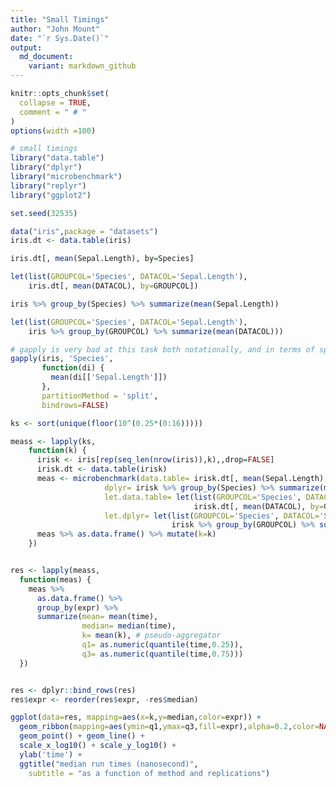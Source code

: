 ```yaml
---
title: "Small Timings"
author: "John Mount"
date: "`r Sys.Date()`"
output:
  md_document:
    variant: markdown_github
---
```


```r
knitr::opts_chunk$set(
  collapse = TRUE,
  comment = " # "
)
options(width =100)
```

```r
# small timings
library("data.table")
library("dplyr")
library("microbenchmark")
library("replyr")
library("ggplot2")

set.seed(32535)

data("iris",package = "datasets")
iris.dt <- data.table(iris)

iris.dt[, mean(Sepal.Length), by=Species]

let(list(GROUPCOL='Species', DATACOL='Sepal.Length'),
    iris.dt[, mean(DATACOL), by=GROUPCOL])

iris %>% group_by(Species) %>% summarize(mean(Sepal.Length))

let(list(GROUPCOL='Species', DATACOL='Sepal.Length'),
    iris %>% group_by(GROUPCOL) %>% summarize(mean(DATACOL)))

# gapply is very bad at this task both notationally, and in terms of speed
gapply(iris, 'Species',
       function(di) {
         mean(di[['Sepal.Length']])
       },
       partitionMethod = 'split',
       bindrows=FALSE)

ks <- sort(unique(floor(10^(0.25*(0:16)))))

meass <- lapply(ks,
    function(k) {
      irisk <- iris[rep(seq_len(nrow(iris)),k),,drop=FALSE]
      irisk.dt <- data.table(irisk)
      meas <- microbenchmark(data.table= irisk.dt[, mean(Sepal.Length), by=Species],
                     dplyr= irisk %>% group_by(Species) %>% summarize(mean(Sepal.Length)),
                     let.data.table= let(list(GROUPCOL='Species', DATACOL='Sepal.Length'),
                                         irisk.dt[, mean(DATACOL), by=GROUPCOL]),
                     let.dplyr= let(list(GROUPCOL='Species', DATACOL='Sepal.Length'),
                                    irisk %>% group_by(GROUPCOL) %>% summarize(mean(DATACOL))))
      meas %>% as.data.frame() %>% mutate(k=k)
    })


res <- lapply(meass,
  function(meas) {
    meas %>%
      as.data.frame() %>%
      group_by(expr) %>% 
      summarize(mean= mean(time),
                median= median(time),
                k= mean(k), # pseudo-aggregator
                q1= as.numeric(quantile(time,0.25)),
                q3= as.numeric(quantile(time,0.75)))
  })


res <- dplyr::bind_rows(res)
res$expr <- reorder(res$expr, -res$median)

ggplot(data=res, mapping=aes(x=k,y=median,color=expr)) +
  geom_ribbon(mapping=aes(ymin=q1,ymax=q3,fill=expr),alpha=0.2,color=NA) +
  geom_point() + geom_line() +
  scale_x_log10() + scale_y_log10() + 
  ylab('time') +
  ggtitle("median run times (nanosecond)",
    subtitle = "as a function of method and replications")
```
